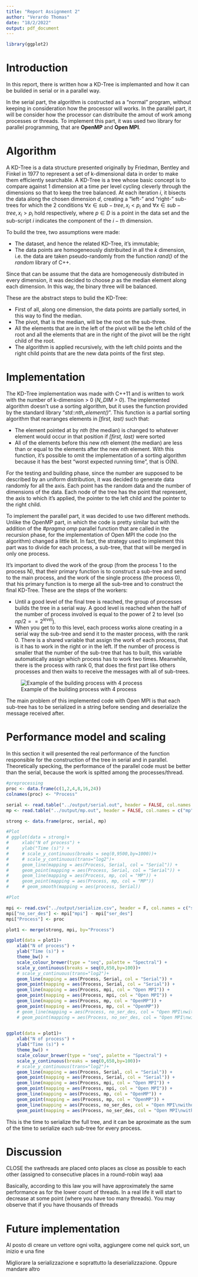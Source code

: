 ```yaml
---
title: "Report Assignment 2"
author: "Verardo Thomas"
date: "18/2/2022"
output: pdf_document
---
```


```r
library(ggplot2)
```

# Introduction
In this report, there is written how a KD-Tree is implemanted and how it can be builded in serial or in a parallel way. 




In the serial part, the algorithm is costructed as a "normal" program, without keeping in consideration how the processor will works. In the parallel part, it will be consider how the processor can distribuite the amout of work among processes or threads. To implement this part, it was used two library for parallel programming, that are **OpenMP** and **Open MPI**. 

# Algorithm
A KD-Tree is a data structure presented originally by Friedman, Bentley and Finkel in 1977 to represent a set of k-dimensional data in order to make them efficiently searchable. A KD-Tree is a tree whose basic concept is to compare against 1 dimension at a time per level cycling
cleverly through the dimensions so that to keep the tree balanced. At each iteration $i$, it bisects the data along the chosen dimension $d$, creating a “left-” and “right-” sub-trees for which the 2 conditions $\forall x \in sub-tree, x_i < p_i$ and $\forall x \in sub-tree, x_i > p_i$ hold respectively, where $p \in D$ is a point in the data set and the sub-script $i$ indicates the component of the $i-th$ dimension.

To build the tree, two assumptions were made:

* The dataset, and hence the related KD-Tree, it's immutable;
* The data points are homogeneously distribuited in all the $k$ dimension, i.e. the data are taken pseudo-randomly from the function *rand()* of the *random* library of C++.

Since that can be assume that the data are homogeneously distributed in every dimension, it was decided to choose $p$ as the median element along each dimension. In this way, the binary three will be balanced.

These are the abstract steps to bulid the KD-Tree:

* First of all, along one dimension, the data points are partially sorted, in this way to find the median. 
* The pivot, that is the median, will be the root on the sub-three.
* All the elements that are in the left of the pivot will be the left child of the root and all the elements that are in the right of the pivot will be the right child of the root.
* The algorithm is applied recursively, with the left child points and the right child points that are the new data points of the first step.


# Implementation
The KD-Tree implementation was made with C++11 and is written to work with the number of k-dimension > 0 (*N_DIM > 0*). The implemented algorithm doesn't use a sorting algorithm, but it uses the function provided by the standard library "*std::nth_element()*". This function is a partial sorting algorithm that rearranges elements in *[first, last)* such that:

* The element pointed at by *nth* (the median) is changed to whatever element would occur in that position if *[first, last)* were sorted
* All of the elements before this new *nth* element (the median) are less than or equal to the elements after the new *nth* element.
With this function, it's possible to omit the implementation of a sorting algorithm because it has the best "worst expected running time", that is O(N).

For the testing and building phase, since the number are supposed to be described by an uniform distribution, it was decided to generate data randomly for all the axis. Each point has the random data and the number of dimensions of the data. Each node of the tree has the point that represent, the axis to which it's applied, the pointer to the left child and the pointer to the right child.

To implement the parallel part, it was decided to use two different methods. Unlike the OpenMP part, in which the code is pretty similar but with the addition of the *#pragma omp* parallel function that are called in the recursion phase, for the implementation of Open MPI the code (no the algorithm) changed a little bit. In fact, the strategy used to implement this part was to divide for each process, a sub-tree, that that will be merged in only one process. 

It's important to dived the work of the group (from the process 1 to the process N), that their primary function is to construct a sub-tree and send to the main process, and the work of the single process (the process 0), that his primary function is to merge all the sub-tree and to construct the final KD-Tree. These are the steps of the workers: 

* Until a good level of the final tree is reached, the group of processes builds the tree in a serial way. A good level is reached when the half of the number of process involved is equal to the power of 2 to level (so $np/2 == 2^{level}$).
* When you get to to this level, each process works alone creating in a serial way the sub-tree and send it to the master process, with the rank 0. There is a shared variable that assign the work of each process, that is it has to work in the right or in the left. If the number of process is smaller that the number of the sub-tree that has to built, this variable automatically assign which process has to work two times. 
Meanwhile, there is the process with rank 0, that does the first part like others processes and then waits to receive the messages with all of sub-trees. 

![Example of the building process with 4 process](img/Example_mpi.jpg)

The main problem of this implemented code with Open MPI is that each sub-tree has to be serialized in a string before sending and deserialize the message received after. 

<!-- In this way, no process have to do two different times in a different node a sub-tree, expect for the process with rank 1. In fact, if the number of process is a power of 2 and since the process 0 doesn't build a sub-tree, this process is in charge to build, for the same level, the node that is further to the left (the first node) and the node that is further to the right (the last node). It was chosen this process because it's the first to finish and  -->

# Performance model and scaling

In this section it will presented the real performance of the function responsible for the construction of the tree in serial and in parallel. Theoretically specking, the performance of the parallel code must be better than the serial, because the work is spitted among the processes/thread.

```r
#preprocessing
proc <- data.frame(c(1,2,4,8,16,24))
colnames(proc) <- "Process"

serial <- read.table("../output/serial.out", header = FALSE, col.names = c("Serial"))
mp <- read.table("../output/mp.out", header = FALSE, col.names = c("mp"))

strong <- data.frame(proc, serial, mp)
```

```r
#Plot
# ggplot(data = strong)+
#     xlab("N of process") +
#     ylab("Time (s)") +
#     # scale_y_continuous(breaks = seq(0,9500,by=1000))+
#     # scale_y_continuous(trans="log2")+
#     geom_line(mapping = aes(Process, Serial, col = "Serial")) +
#     geom_point(mapping = aes(Process, Serial, col = "Serial")) +
#     geom_line(mapping = aes(Process, mp, col = "MP")) +
#     geom_point(mapping = aes(Process, mp, col = "MP")) 
#     # geom_smooth(mapping = aes(process, Serial))


```



```r
#Plot

mpi <- read.csv("../output/serialize.csv", header = F, col.names = c("ser_des", "mpi"))
mpi["no_ser_des"] <- mpi["mpi"] - mpi["ser_des"]
mpi["Process"] <- proc

plot1 <- merge(strong, mpi, by="Process")

ggplot(data = plot1)+
    xlab("N of process") +
    ylab("Time (s)") +
    theme_bw() + 
    scale_colour_brewer(type = "seq", palette = "Spectral") +
    scale_y_continuous(breaks = seq(0,650,by=100))+
    # scale_y_continuous(trans="log2")+
    geom_line(mapping = aes(Process, Serial, col = "Serial")) +
    geom_point(mapping = aes(Process, Serial, col = "Serial")) +
    geom_line(mapping = aes(Process, mpi, col = "Open MPI")) +
    geom_point(mapping = aes(Process, mpi, col = "Open MPI")) +
    geom_line(mapping = aes(Process, mp, col = "OpenMP")) +
    geom_point(mapping = aes(Process, mp, col = "OpenMP")) 
    # geom_line(mapping = aes(Process, no_ser_des, col = "Open MPI\nwithout deserializing")) +
    # geom_point(mapping = aes(Process, no_ser_des, col = "Open MPI\nwithout deserializing")) 
    


```

```r

ggplot(data = plot1)+
    xlab("N of process") +
    ylab("Time (s)") +
    theme_bw() + 
    scale_colour_brewer(type = "seq", palette = "Spectral") +
    scale_y_continuous(breaks = seq(0,650,by=100))+
    # scale_y_continuous(trans="log2")+
    geom_line(mapping = aes(Process, Serial, col = "Serial")) +
    geom_point(mapping = aes(Process, Serial, col = "Serial")) +
    geom_line(mapping = aes(Process, mpi, col = "Open MPI")) +
    geom_point(mapping = aes(Process, mpi, col = "Open MPI")) +
    geom_line(mapping = aes(Process, mp, col = "OpenMP")) +
    geom_point(mapping = aes(Process, mp, col = "OpenMP")) +
    geom_line(mapping = aes(Process, no_ser_des, col = "Open MPI\nwithout deserializing")) +
    geom_point(mapping = aes(Process, no_ser_des, col = "Open MPI\nwithout deserializing")) 

```



This is the time to serialize the full tree, and it can be aproximate as the sum of the time to serialize each sub-tree for every process.

# Discussion


CLOSE the swthreads are placed onto places as close as possible to each other (assigned to consecutive places in a round-robin way)
aaa


Basically, according to this law you will have approximately the same performance as for the lower count of threads. In a real life it will start to decrease at some point (where you have too many threads). You may observe that if you have thousands of threads

# Future implementation
Al posto di creare un vettore ogni volta, aggiungere come nel quick sort, un inizio e una fine

Migliorare la serializzazione e soprattutto la deserializzazione. Oppure mandare altro
